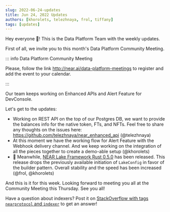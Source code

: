 ```yaml
---
slug: 2022-06-24-updates
title: Jun 24, 2022 Updates
authors: [khorolets, telezhnaya, frol, tiffany]
tags: [updates]
---
```


Hey everyone 👋! This is the Data Platform Team with the weekly updates.

First of all, we invite you to this month's Data Platform Community Meeting.

::: info Data Platform Community Meeting

Please, follow the link http://near.ai/data-platform-meetings to register and add the event to your calendar.

:::

Our team keeps working on Enhanced APIs and Alert Feature for DevConsole.

Let's get to the updates:

- Working on REST API on the top of our Postgres DB, we want to provide the balances info for the native token, FTs, and NFTs. Feel free to share any thoughts on the issues here: https://github.com/telezhnaya/near_enhanced_api (@telezhnaya)
- At this moment we have the working flow for Alert Feature with the Webhook delivery channel. And we keep working on the integration of all the pieces together to create a demo-able setup (@khorolets)
- 🎉 Meanwhile, [NEAR Lake Framework Rust 0.5.0](https://github.com/near/near-lake-framework-rs/releases/tag/v0.5.0) has been released. This release drops the previously available initiation of `LakeConfig` in favor of the builder pattern. Overall stability and the speed has been increased (@frol, @khorolets)

And this is it for this week. Looking forward to meeting you all at the Community Meeting this Thursday. See you all!

Have a question about indexers? Post it on [StackOverflow with tags `nearprotocol` and `indexer`](https://stackoverflow.com/questions/tagged/nearprotocol+indexer) to get an answer!
